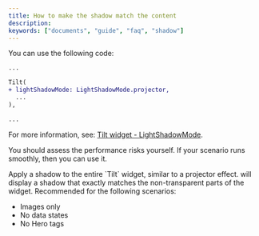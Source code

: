 ```yaml
---
title: How to make the shadow match the content
description:
keywords: ["documents", "guide", "faq", "shadow"]
---
```


You can use the following code:

```diff {4} showLineNumbers
...

Tilt(
+ lightShadowMode: LightShadowMode.projector,
  ...
),

...
```

For more information, see: [Tilt widget - LightShadowMode][].

You should assess the performance risks yourself.
If your scenario runs smoothly, then you can use it.

<Note type="warning" title="Performance risk exists">
Apply a shadow to the entire `Tilt` widget, similar to a projector effect.
will display a shadow that exactly matches the non-transparent parts of the
widget.  
Recommended for the following scenarios:

- Images only
- No data states
- No Hero tags
</Note>

[Tilt widget - LightShadowMode]: /en/docs/widgets/tilt-widget/#lightshadowmode
